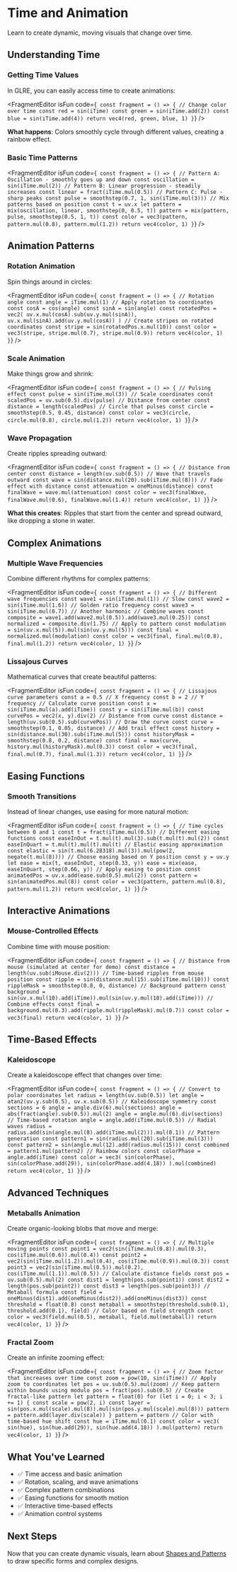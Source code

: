 # Time and Animation


Learn to create dynamic, moving visuals that change over time.

## Understanding Time

### Getting Time Values

In GLRE, you can easily access time to create animations:

<FragmentEditor
        isFun
        code={`
const fragment = () => {
        // Change color over time
        const red = sin(iTime)
        const green = sin(iTime.add(2))
        const blue = sin(iTime.add(4))
        return vec4(red, green, blue, 1)
}`}
/>

**What happens**: Colors smoothly cycle through different values, creating a rainbow effect.

### Basic Time Patterns

<FragmentEditor
        isFun
        code={`
const fragment = () => {
        // Pattern A: Oscillation - smoothly goes up and down
        const oscillation = sin(iTime.mul(2))
        // Pattern B: Linear progression - steadily increases
        const linear = fract(iTime.mul(0.5))
        // Pattern C: Pulse - sharp peaks
        const pulse = smoothstep(0.7, 1, sin(iTime.mul(3)))
        // Mix patterns based on position
        const t = uv.x
        let pattern = mix(oscillation, linear, smoothstep(0, 0.5, t))
        pattern = mix(pattern, pulse, smoothstep(0.5, 1, t))
        const color = vec3(pattern, pattern.mul(0.8), pattern.mul(1.2))
        return vec4(color, 1)
}`}
/>

## Animation Patterns

### Rotation Animation

Spin things around in circles:

<FragmentEditor
        isFun
        code={`
const fragment = () => {
        // Rotation angle
        const angle = iTime.mul(1)
        // Apply rotation to coordinates
        const cosA = cos(angle)
        const sinA = sin(angle)
        const rotatedPos = vec2(
                uv.x.mul(cosA).sub(uv.y.mul(sinA)),
                uv.x.mul(sinA).add(uv.y.mul(cosA))
        )
        // Create stripes on rotated coordinates
        const stripe = sin(rotatedPos.x.mul(10))
        const color = vec3(stripe, stripe.mul(0.7), stripe.mul(0.9))
        return vec4(color, 1)
}`}
/>

### Scale Animation

Make things grow and shrink:

<FragmentEditor
        isFun
        code={`
const fragment = () => {
        // Pulsing effect
        const pulse = sin(iTime.mul(3))
        // Scale coordinates
        const scaledPos = uv.sub(0.5).div(pulse)
        // Distance from center
        const distance = length(scaledPos)
        // Circle that pulses
        const circle = smoothstep(0.5, 0.45, distance)
        const color = vec3(circle, circle.mul(0.8), circle.mul(1.2))
        return vec4(color, 1)
}`}
/>

### Wave Propagation

Create ripples spreading outward:

<FragmentEditor
        isFun
        code={`
const fragment = () => {
        // Distance from center
        const distance = length(uv.sub(0.5))
        // Wave that travels outward
        const wave = sin(distance.mul(20).sub(iTime.mul(8)))
        // Fade effect with distance
        const attenuation = oneMinus(distance)
        const finalWave = wave.mul(attenuation)
        const color = vec3(finalWave, finalWave.mul(0.6), finalWave.mul(1.4))
        return vec4(color, 1)
}`}
/>

**What this creates**: Ripples that start from the center and spread outward, like dropping a stone in water.

## Complex Animations

### Multiple Wave Frequencies

Combine different rhythms for complex patterns:

<FragmentEditor
        isFun
        code={`
const fragment = () => {
        // Different wave frequencies
        const wave1 = sin(iTime.mul(1)) // Slow
        const wave2 = sin(iTime.mul(1.6)) // Golden ratio frequency
        const wave3 = sin(iTime.mul(0.7)) // Another harmonic
        // Combine waves
        const composite = wave1.add(wave2.mul(0.5)).add(wave3.mul(0.25))
        const normalized = composite.div(1.75)
        // Apply to pattern
        const modulation = sin(uv.x.mul(5)).mul(sin(uv.y.mul(5)))
        const final = normalized.mul(modulation)
        const color = vec3(final, final.mul(0.8), final.mul(1.2))
        return vec4(color, 1)
}`}
/>

### Lissajous Curves

Mathematical curves that create beautiful patterns:

<FragmentEditor
        isFun
        code={`
const fragment = () => {
        // Lissajous curve parameters
        const a = 0.5 // X frequency
        const b = 2 // Y frequency
        // Calculate curve position
        const x = sin(iTime.mul(a).add(iTime))
        const y = sin(iTime.mul(b))
        const curvePos = vec2(x, y).div(2)
        // Distance from curve
        const distance = length(uv.sub(0.5).sub(curvePos))
        // Draw the curve
        const curve = smoothstep(0.1, 0.05, distance)
        // Add trail effect
        const history = sin(distance.mul(30).sub(iTime.mul(5)))
        const historyMask = smoothstep(0.8, 0.2, distance)
        const final = max(curve, history.mul(historyMask).mul(0.3))
        const color = vec3(final, final.mul(0.7), final.mul(1.3))
        return vec4(color, 1)
}`}
/>

## Easing Functions

### Smooth Transitions

Instead of linear changes, use easing for more natural motion:

<FragmentEditor
        isFun
        code={`
const fragment = () => {
        // Time cycles between 0 and 1
        const t = fract(iTime.mul(0.5))
        // Different easing functions
        const easeInOut = t.mul(t).mul(3).sub(t.mul(t).mul(2))
        const easeInQuart = t.mul(t).mul(t).mul(t)
        // Elastic easing approximation
        const elastic = sin(t.mul(6.28318).mul(3)).mul(pow(2, negate(t.mul(8))))
        // Choose easing based on Y position
        const y = uv.y
        let ease = mix(t, easeInOut, step(0.33, y))
        ease = mix(ease, easeInQuart, step(0.66, y))
        // Apply easing to position
        const animatedPos = uv.x.add(ease.sub(0.5).mul(2))
        const pattern = sin(animatedPos.mul(8))
        const color = vec3(pattern, pattern.mul(0.8), pattern.mul(1.2))
        return vec4(color, 1)
}`}
/>

## Interactive Animations

### Mouse-Controlled Effects

Combine time with mouse position:

<FragmentEditor
        isFun
        code={`
const fragment = () => {
        // Distance from mouse (simulated at center for demo)
        const distance = length(uv.sub(iMouse.div(2)))
        // Time-based ripples from mouse position
        const ripple = sin(distance.mul(15).sub(iTime.mul(10)))
        const rippleMask = smoothstep(0.8, 0, distance)
        // Background pattern
        const background = sin(uv.x.mul(10).add(iTime)).mul(sin(uv.y.mul(10).add(iTime)))
        // Combine effects
        const final = background.mul(0.3).add(ripple.mul(rippleMask).mul(0.7))
        const color = vec3(final)
        return vec4(color, 1)
}`}
/>

## Time-Based Effects

### Kaleidoscope

Create a kaleidoscope effect that changes over time:

<FragmentEditor
        isFun
        code={`
const fragment = () => {
        // Convert to polar coordinates
        let radius = length(uv.sub(0.5))
        let angle = atan2(uv.y.sub(0.5), uv.x.sub(0.5))
        // Kaleidoscope symmetry
        const sections = 6
        angle = angle.div(6).mul(sections)
        angle = abs(fract(angle).sub(0.5)).mul(2)
        angle = angle.mul(6).div(sections)
        // Time-based rotation
        angle = angle.add(iTime.mul(0.5))
        // Radial waves
        radius = radius.add(sin(angle.mul(8).add(iTime.mul(2))).mul(0.1))
        // Pattern generation
        const pattern1 = sin(radius.mul(20).sub(iTime.mul(3)))
        const pattern2 = sin(angle.mul(12).add(radius.mul(15)))
        const combined = pattern1.mul(pattern2)
        // Rainbow colors
        const colorPhase = angle.add(iTime)
        const color = vec3(
                sin(colorPhase),
                sin(colorPhase.add(29)),
                sin(colorPhase.add(4.18))
        ).mul(combined)
        return vec4(color, 1)
}`}
/>

## Advanced Techniques

### Metaballs Animation

Create organic-looking blobs that move and merge:

<FragmentEditor
        isFun
        code={`
const fragment = () => {
        // Multiple moving points
        const point1 = vec2(sin(iTime.mul(0.8)).mul(0.3), cos(iTime.mul(0.6)).mul(0.4))
        const point2 = vec2(sin(iTime.mul(1.2)).mul(0.4), cos(iTime.mul(0.9)).mul(0.3))
        const point3 = vec2(sin(iTime.mul(0.5)).mul(0.2), cos(iTime.mul(1.1)).mul(0.5))
        // Calculate distance fields
        const pos = uv.sub(0.5).mul(2)
        const dist1 = length(pos.sub(point1))
        const dist2 = length(pos.sub(point2))
        const dist3 = length(pos.sub(point3))
        // Metaball formula
        const field = oneMinus(dist1).add(oneMinus(dist2)).add(oneMinus(dist3))
        const threshold = float(0.8)
        const metaball = smoothstep(threshold.sub(0.1), threshold.add(0.1), field)
        // Color based on field strength
        const color = vec3(field.mul(0.5), metaball, field.mul(metaball))
        return vec4(color, 1)
}`}
/>

### Fractal Zoom

Create an infinite zooming effect:

<FragmentEditor
        isFun
        code={`
const fragment = () => {
        // Zoom factor that increases over time
        const zoom = pow(10, sin(iTime))
        // Apply zoom to coordinates
        let pos = uv.sub(0.5).mul(zoom)
        // Keep pattern within bounds using modulo
        pos = fract(pos).sub(0.5)
        // Create fractal-like pattern
        let pattern = float(0)
        for (let i = 0; i < 3; i += 1) {
                const scale = pow(2, i)
                const layer = sin(pos.x.mul(scale).mul(8)).mul(sin(pos.y.mul(scale).mul(8)))
                pattern = pattern.add(layer.div(scale))
        }
        pattern = pattern
        // Color with time-based hue shift
        const hue = iTime.mul(0.1)
        const color = vec3(
                sin(hue),
                sin(hue.add(29)),
                sin(hue.add(4.18))
        ).mul(pattern)
        return vec4(color, 1)
}`}
/>

## What You've Learned

- ✅ Time access and basic animation
- ✅ Rotation, scaling, and wave animations
- ✅ Complex pattern combinations
- ✅ Easing functions for smooth motion
- ✅ Interactive time-based effects
- ✅ Animation control systems

## Next Steps

Now that you can create dynamic visuals, learn about [Shapes and Patterns](../techniques/04-shapes-patterns.md) to draw specific forms and complex designs.
